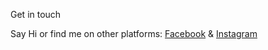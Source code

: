 Get in touch

Say Hi or find me on other platforms: [Facebook](https://facebook.com/75) & [Instagram](https://instagram.com/iamsumit__) 